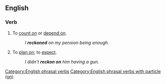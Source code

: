 ==English==

===Verb===
{{en-verb|reckons on|reckoning on|reckoned on}}

# To [[count on]] or [[depend on]].
#: ''I '''reckoned''' on my pension being enough.''
# To [[plan on]]; to [[expect]].
#: ''I didn't '''reckon on''' him having a gun.''

[[Category:English phrasal verbs]]
[[Category:English phrasal verbs with particle (on)]]